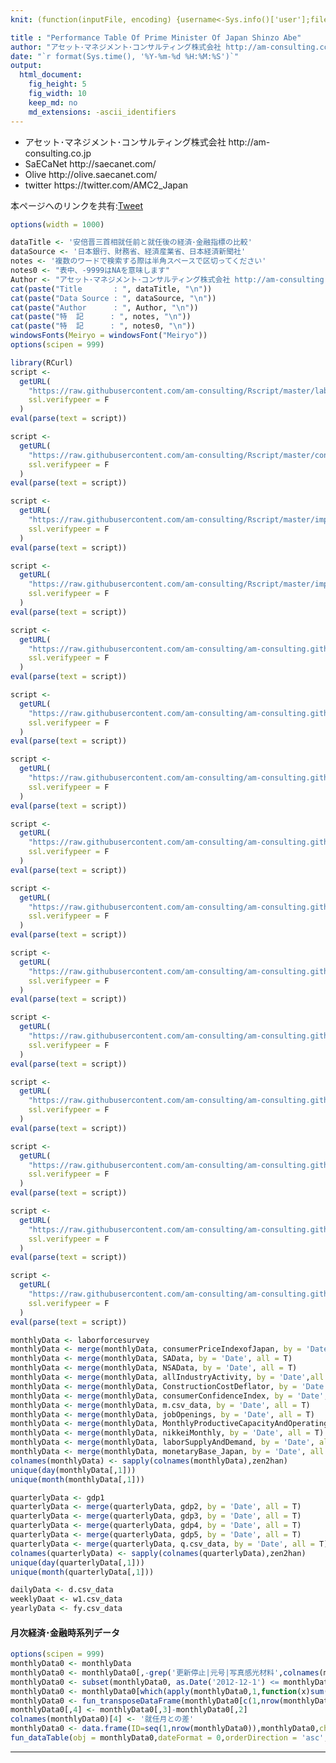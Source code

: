 ```yaml
---
knit: (function(inputFile, encoding) {username<-Sys.info()['user'];fileName<-'defaultPath.csv';pathToFile <-paste0('C:/Users/', username,'/Desktop/pathToCSV/');setwd(pathToFile);buf0<-read.csv(fileName,header = F,skip = 0,stringsAsFactor = F,check.names = F,fileEncoding = 'utf-8');timeStamp<-format(Sys.time(),'%Y%m%d%H%M%S');rmarkdown::render(inputFile, encoding = encoding, output_file = paste0('C:/Users/',username,buf0[2,1],'charts/','am-consulting.co.jp-PerformanceTableOfShinzoAbe.html')) })

title : "Performance Table Of Prime Minister Of Japan Shinzo Abe"
author: "アセット･マネジメント･コンサルティング株式会社 http://am-consulting.co.jp"
date: "`r format(Sys.time(), '%Y-%m-%d %H:%M:%S')`"
output: 
  html_document:
    fig_height: 5
    fig_width: 10
    keep_md: no
    md_extensions: -ascii_identifiers 
---
```

<link href="http://knowledgevault.saecanet.com/components/rmarkdown-html.css" rel="stylesheet">
<style>
.main-container {max-width : 1000px; margin-left : auto; margin-right : auto;}
table{white-space : nowrap;}
td.negative {color : red;}
</style>

<script>
<!-- # Reference http://www.hanselman.com/blog/MakingNegativeNumbersTurnRedUsingCSSAndJavascript.aspx -->
function MakeNegative() {
  TDs = document.getElementsByTagName('td');
  for (var i=0; i<TDs.length; i++) {
    var temp = TDs[i];
    if (temp.firstChild.nodeValue.indexOf('-') == 0) temp.className = "negative";
  }
}
</script>

- アセット･マネジメント･コンサルティング株式会社 http://am-consulting.co.jp
- SaECaNet http://saecanet.com/
- Olive http://olive.saecanet.com/
- twitter https://twitter.com/AMC2_Japan

本ページへのリンクを共有:<a href="https://twitter.com/share" class="twitter-share-button" data-via="AMC2_Japan" data-size="large">Tweet</a> <script>!function(d,s,id){var js,fjs=d.getElementsByTagName(s)[0],p=/^http:/.test(d.location)?'http':'https';if(!d.getElementById(id)){js=d.createElement(s);js.id=id;js.src=p+'://platform.twitter.com/widgets.js';fjs.parentNode.insertBefore(js,fjs);}}(document, 'script', 'twitter-wjs');</script>

```r
options(width = 1000)
```

```r
dataTitle <- '安倍晋三首相就任前と就任後の経済･金融指標の比較'
dataSource <- '日本銀行、財務省、経済産業省、日本経済新聞社'
notes <- '複数のワードで検索する際は半角スペースで区切ってください'
notes0 <- "表中、-9999はNAを意味します"
Author <- "アセット･マネジメント･コンサルティング株式会社 http://am-consulting.co.jp"
cat(paste("Title       : ", dataTitle, "\n"))
cat(paste("Data Source : ", dataSource, "\n"))
cat(paste("Author      : ", Author, "\n"))
cat(paste("特  記      : ", notes, "\n"))
cat(paste("特  記      : ", notes0, "\n"))
windowsFonts(Meiryo = windowsFont("Meiryo"))
options(scipen = 999)
```

```r
library(RCurl)
script <-
  getURL(
    "https://raw.githubusercontent.com/am-consulting/Rscript/master/laborForceSurveyofJapan.r",
    ssl.verifypeer = F
  )
eval(parse(text = script))

script <-
  getURL(
    "https://raw.githubusercontent.com/am-consulting/Rscript/master/consumerPriceIndexofJapan.r",
    ssl.verifypeer = F
  )
eval(parse(text = script))

script <-
  getURL(
    "https://raw.githubusercontent.com/am-consulting/Rscript/master/importConstructionStatistics.r",
    ssl.verifypeer = F
  )
eval(parse(text = script))

script <-
  getURL(
    "https://raw.githubusercontent.com/am-consulting/Rscript/master/importGDPofJapan.r",
    ssl.verifypeer = F
  )
eval(parse(text = script))

script <-
  getURL(
    "https://raw.githubusercontent.com/am-consulting/am-consulting.github.io/master/importAllIndustryActivity.r",
    ssl.verifypeer = F
  )
eval(parse(text = script))

script <-
  getURL(
    "https://raw.githubusercontent.com/am-consulting/am-consulting.github.io/master/importConstructionCostDeflator.r",
    ssl.verifypeer = F
  )
eval(parse(text = script))

script <-
  getURL(
    "https://raw.githubusercontent.com/am-consulting/am-consulting.github.io/master/importConsumerConfidenceSurvey.r",
    ssl.verifypeer = F
  )
eval(parse(text = script))

script <-
  getURL(
    "https://raw.githubusercontent.com/am-consulting/am-consulting.github.io/master/importDataFromBOJ.r",
    ssl.verifypeer = F
  )
eval(parse(text = script))

script <-
  getURL(
    "https://raw.githubusercontent.com/am-consulting/am-consulting.github.io/master/importEmploymentReferralsForGeneralWorkers.r",
    ssl.verifypeer = F
  )
eval(parse(text = script))

script <-
  getURL(
    "https://raw.githubusercontent.com/am-consulting/am-consulting.github.io/master/importLaborSupplyAndDemand.r",
    ssl.verifypeer = F
  )
eval(parse(text = script))

script <-
  getURL(
    "https://raw.githubusercontent.com/am-consulting/am-consulting.github.io/master/importMonetarybaseOfJapan.r",
    ssl.verifypeer = F
  )
eval(parse(text = script))

script <-
  getURL(
    "https://raw.githubusercontent.com/am-consulting/am-consulting.github.io/master/importMonthlyProductiveCapacityAndOperatingRatio.r",
    ssl.verifypeer = F
  )
eval(parse(text = script))

script <-
  getURL(
    "https://raw.githubusercontent.com/am-consulting/am-consulting.github.io/master/importNikkeiMonthly.r",
    ssl.verifypeer = F
  )
eval(parse(text = script))
```

```r
script <-
  getURL(
    "https://raw.githubusercontent.com/am-consulting/am-consulting.github.io/master/transposeDataFrame.r",
    ssl.verifypeer = F
  )
eval(parse(text = script))

script <-
  getURL(
    "https://raw.githubusercontent.com/am-consulting/am-consulting.github.io/master/R-dataTablesFunction.r",
    ssl.verifypeer = F
  )
eval(parse(text = script))
```

```r
monthlyData <- laborforcesurvey
monthlyData <- merge(monthlyData, consumerPriceIndexofJapan, by = 'Date', all = T)
monthlyData <- merge(monthlyData, SAData, by = 'Date', all = T)
monthlyData <- merge(monthlyData, NSAData, by = 'Date', all = T)
monthlyData <- merge(monthlyData, allIndustryActivity, by = 'Date',all = T)
monthlyData <- merge(monthlyData, ConstructionCostDeflator, by = 'Date', all = T)
monthlyData <- merge(monthlyData, consumerConfidenceIndex, by = 'Date', all = T)
monthlyData <- merge(monthlyData, m.csv_data, by = 'Date', all = T)
monthlyData <- merge(monthlyData, jobOpenings, by = 'Date', all = T)
monthlyData <- merge(monthlyData, MonthlyProductiveCapacityAndOperatingRatio, by = 'Date', all = T)
monthlyData <- merge(monthlyData, nikkeiMonthly, by = 'Date', all = T)
monthlyData <- merge(monthlyData, laborSupplyAndDemand, by = 'Date', all = T)
monthlyData <- merge(monthlyData, monetaryBase_Japan, by = 'Date', all = T)
colnames(monthlyData) <- sapply(colnames(monthlyData),zen2han)
unique(day(monthlyData[,1]))
unique(month(monthlyData[,1]))
```

```r
quarterlyData <- gdp1
quarterlyData <- merge(quarterlyData, gdp2, by = 'Date', all = T)
quarterlyData <- merge(quarterlyData, gdp3, by = 'Date', all = T)
quarterlyData <- merge(quarterlyData, gdp4, by = 'Date', all = T)
quarterlyData <- merge(quarterlyData, gdp5, by = 'Date', all = T)
quarterlyData <- merge(quarterlyData, q.csv_data, by = 'Date', all = T)
colnames(quarterlyData) <- sapply(colnames(quarterlyData),zen2han)
unique(day(quarterlyData[,1]))
unique(month(quarterlyData[,1]))
```

```r
dailyData <- d.csv_data
weeklyDaat <- w1.csv_data
yearlyData <- fy.csv_data
```

#### 月次経済･金融時系列データ

```r
options(scipen = 999)
monthlyData0 <- monthlyData
monthlyData0 <- monthlyData0[,-grep('更新停止|元号|写真感光材料',colnames(monthlyData0))]
monthlyData0 <- subset(monthlyData0, as.Date('2012-12-1') <= monthlyData0[,1])
monthlyData0 <- monthlyData0[which(apply(monthlyData0,1,function(x)sum(is.na(x)))==0),]
monthlyData0 <- fun_transposeDataFrame(monthlyData0[c(1,nrow(monthlyData0)),],tailN = 2,dateFormat = '%Y年%m月')
monthlyData0[,4] <- monthlyData0[,3]-monthlyData0[,2]
colnames(monthlyData0)[4] <- '就任月との差'
monthlyData0 <- data.frame(ID=seq(1,nrow(monthlyData0)),monthlyData0,check.names = F,stringsAsFactors = F)
fun_dataTable(obj = monthlyData0,dateFormat = 0,orderDirection = 'asc',leftcolumns = 2)
```

***
<script>MakeNegative()</script>
<script>
  (function(i,s,o,g,r,a,m){i['GoogleAnalyticsObject']=r;i[r]=i[r]||function(){
  (i[r].q=i[r].q||[]).push(arguments)},i[r].l=1*new Date();a=s.createElement(o),
  m=s.getElementsByTagName(o)[0];a.async=1;a.src=g;m.parentNode.insertBefore(a,m)
  })(window,document,'script','https://www.google-analytics.com/analytics.js','ga');

  ga('create', 'UA-3077339-5', 'auto');
  ga('send', 'pageview');

</script>
